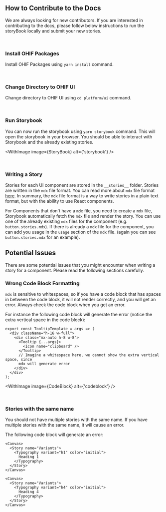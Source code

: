

<Meta title="Contribute" />

## How to Contribute to the Docs

We are always looking for new contributors. If you are interested in
contributing to the docs, please follow below instructions to run the storyBook
locally and submit your new stories.

<br />

### Install OHIF Packages

Install OHIF Packages using `yarn install` command.

<br />

### Change Directory to OHIF UI

Change directory to OHIF UI using `cd platform/ui` command.

<br />

### Run Storybook

You can now run the storybook using `yarn storybook` command. This will open the
storybook in your browser. You should be able to interact with Storybook and the
already existing stories.

<WithImage
  image={StoryBook}
  alt={'storybook'}
/>

<br />

### Writing a Story

Stories for each UI component are stored in the `__stories__` folder. Stories
are written in the `mdx` file format. You can read more about `mdx` file format
[here](https://storybook.js.org/docs/react/api/mdx). In summary, the `mdx` file
format is a way to write stories in a plain text format, but with the ability to
use React components.

For Components that don't have a `mdx` file, you need to create a `mdx` file,
Storybook automatically fetch the `mdx` file and render the story. You can use
one of the already existing `mdx` files for the component (e.g.
`button.stories.mdx`). If there is already a `mdx` file for the component, you
can add you usage in the `usage` section of the `mdx` file. (again you can see
`button.stories.mdx` for an example).

## Potential Issues

There are some potential issues that you might encounter when writing a story
for a component. Please read the following sections carefully.

### Wrong Code Block Formatting

`mdx` is sensitive to whitespaces, so if you have a code block that has spaces
in between the code block, it will not render correctly, and you will get an
error. Always check the code block when you get an error.

For instance the following code block will generate the error (notice the extra
vertical space in the code block):

```tsx
export const TooltipTemplate = args => (
  <div className="h-16 w-full">
    <div class="mx-auto h-8 w-8">
      <Tooltip {...args}>
        <Icon name="clipboard" />
      </Tooltip>
      // Imagine a whitespace here, we cannot show the extra vertical space, since
      mdx will generate error
    </div>
  </div>
);
```

<WithImage
  image={CodeBlock}
  alt={'codeblock'}
/>

<br />

### Stories with the same name

You should not have multiple stories with the same name. If you have multiple
stories with the same name, it will cause an error.

The following code block will generate an error:

```tsx
<Canvas>
  <Story name="Variants">
    <Typography variant="h1" color="initial">
      Heading 1
    </Typography>
  </Story>
</Canvas>

<Canvas>
  <Story name="Variants">
    <Typography variant="h4" color="initial">
      Heading 4
    </Typography>
  </Story>
</Canvas>
```
